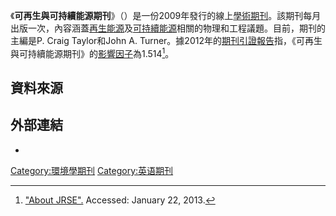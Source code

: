 {{Infobox Journal
| title = 可再生與可持續能源期刊<br>Journal of Renewable and Sustainable Energy
| cover =
| discipline = [[物理|物理]]
| language     = [[英文|英文]]
| website = http://jrse.aip.org
| publisher = [[美國物理協會|美國物理協會]]
| country = [[美國|美國]]
| abbreviation = IRESR
| ISSN = 1941-7012
| history = 2009年至今
| frequency = 月刊
}}
《'''可再生與可持續能源期刊'''》（{{lang|en|Journal of Renewable and Sustainable Energy}}）是一份2009年發行的線上[[學術期刊|學術期刊]]。該期刊每月出版一次，內容涵蓋[[再生能源|再生能源]]及[[可持續能源|可持續能源]]相關的物理和工程議題。目前，期刊的主編是P. Craig Taylor和John A. Turner。據2012年的[[期刊引證報告|期刊引證報告]]指，《可再生與可持續能源期刊》的[[影響因子|影響因子]]為1.514<ref>[http://jrse.aip.org/about/about_the_journal "About JRSE".] {{Wayback|url=http://jrse.aip.org/about/about_the_journal |date=20131001170912 }} Accessed: January 22, 2013.</ref>。

== 資料來源 ==
{{reflist}}

== 外部連結 ==
* {{Official|1=http://jrse.aip.org}}

[[Category:環境學期刊|Category:環境學期刊]]
[[Category:英语期刊|Category:英语期刊]]